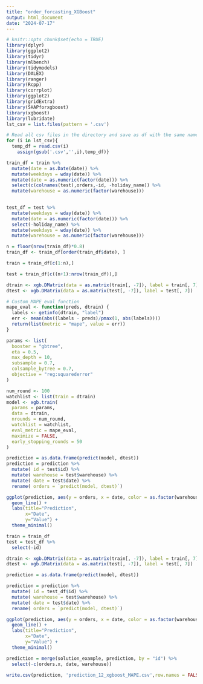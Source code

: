```yaml
---
title: "order_forcasting_XGBoost"
output: html_document
date: "2024-07-17"
---
```


```r
# knitr::opts_chunk$set(echo = TRUE)
library(dplyr)
library(ggplot2)
library(tidyr)
library(mlbench)
library(tidymodels)
library(DALEX)
library(ranger)
library(Rcpp)
library(corrplot)
library(ggplot2)
library(gridExtra)
library(SHAPforxgboost)
library(xgboost)
library(lubridate)
lst_csv = list.files(pattern = '.csv')

# Read all csv files in the directory and save as df with the same name of the file
for (i in lst_csv){
  temp_df = read.csv(i)  
	assign(gsub('.csv','',i),temp_df)}

train_df = train %>% 
  mutate(date = as.Date(date)) %>% 
  mutate(weekdays = wday(date)) %>% 
  mutate(date = as.numeric(factor(date))) %>% 
  select(c(colnames(test),orders,-id, -holiday_name)) %>% 
  mutate(warehouse = as.numeric(factor(warehouse))) 
  

test_df = test %>% 
  mutate(weekdays = wday(date)) %>% 
  mutate(date = as.numeric(factor(date))) %>% 
  select(-holiday_name) %>% 
  mutate(weekdays = wday(date)) %>% 
  mutate(warehouse = as.numeric(factor(warehouse)))
```


```r
n = floor(nrow(train_df)*0.8)
train_df <- train_df[order(train_df$date), ]

train = train_df[c(1:n),] 

test = train_df[c((n+1):nrow(train_df)),] 

dtrain <- xgb.DMatrix(data = as.matrix(train[, -7]), label = train[, 7])
dtest <- xgb.DMatrix(data = as.matrix(test[, -7]), label = test[, 7])

# Custom MAPE eval function
mape_eval <- function(preds, dtrain) {
  labels <- getinfo(dtrain, "label")
  err <- mean(abs((labels - preds)/pmax(1, abs(labels))))
  return(list(metric = "mape", value = err))
}

params <- list(
  booster = "gbtree",
  eta = 0.5,
  max_depth = 10,
  subsample = 0.7,
  colsample_bytree = 0.7,
  objective = "reg:squarederror"
)

num_round <- 100
watchlist <- list(train = dtrain)
model <- xgb.train(
  params = params, 
  data = dtrain, 
  nrounds = num_round, 
  watchlist = watchlist,  
  eval_metric = mape_eval,
  maximize = FALSE,
  early_stopping_rounds = 50
)
```

```r
prediction = as.data.frame(predict(model, dtest))
prediction = prediction %>% 
  mutate( id = test$id) %>% 
  mutate( warehouse = test$warehouse) %>% 
  mutate( date = test$date) %>% 
  rename( orders = `predict(model, dtest)`)
```


```r
ggplot(prediction, aes(y = orders, x = date, color = as.factor(warehouse)))  +
  geom_line() +
  labs(title="Prediction",
       x="Date",
       y="Value") +
  theme_minimal()
```


```r
train = train_df
test = test_df %>% 
  select(-id)

dtrain <- xgb.DMatrix(data = as.matrix(train[, -7]), label = train[, 7])
dtest <- xgb.DMatrix(data = as.matrix(test[, -7]), label = test[, 7])

prediction = as.data.frame(predict(model, dtest))
```

```r
prediction = prediction %>% 
  mutate( id = test_df$id) %>% 
  mutate( warehouse = test$warehouse) %>% 
  mutate( date = test$date) %>% 
  rename( orders = `predict(model, dtest)`)
```


```r
ggplot(prediction, aes(y = orders, x = date, color = as.factor(warehouse)))  +
  geom_line() +
  labs(title="Prediction",
       x="Date",
       y="Value") +
  theme_minimal()
```

```r
prediction = merge(solution_example, prediction, by = "id") %>% 
  select(-c(orders.x, date, warehouse))
```


```r
write.csv(prediction, 'prediction_12_xgboost_MAPE.csv',row.names = FALSE)
```



